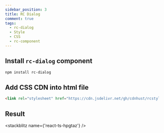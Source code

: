 ```yaml
---
sidebar_position: 3
title: RC Dialog
comment: true
tags:
  - rc-dialog
  - Style
  - CSS
  - rc-component
---
```



## Install `rc-dialog` component

```bash npm2yarn
npm install rc-dialog
```

## Add CSS CDN into html file

```html
<link rel="stylesheet" href="https://cdn.jsdelivr.net/gh/cdnhust/rcstyles@master/rc-dialog.css" />
```

## Result

<stackblitz name={'react-ts-hpgtaz'} />
